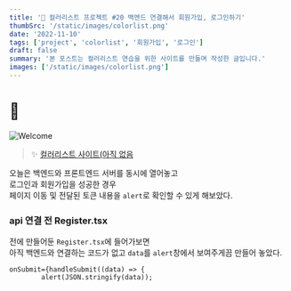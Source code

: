 ```yaml
---
title: '🎉 컬러리스트 프로젝트 #20 백엔드 연결해서 회원가입, 로그인하기'
thumbSrc: '/static/images/colorlist.png'
date: '2022-11-10'
tags: ['project', 'colorlist', '회원가입', '로그인']
draft: false
summary: '본 포스트는 컬러리스트 연습을 위한 사이트를 만들며 작성한 글입니다.'
images: ['/static/images/colorlist.png']
---
```


# 📌

![Welcome](/static/images/colorlist.png)

> ✨ [컬러리스트 사이트(아직 없음](https://www.)

오늘은 백엔드와 프론트엔드 서버를 동시에 열어놓고<br/>
로그인과 회원가입을 성공한 경우<br/>
페이지 이동 및 전달된 토큰 내용을 `alert`로 확인할 수 있게 해보았다.

### api 연결 전 Register.tsx

전에 만들어둔 `Register.tsx`에 들어가보면<br/>
아직 백엔드와 연결하는 코드가 없고 `data`를 `alert`창에서 보여주게끔 만들어 놓았다.

```tsx
onSubmit={handleSubmit((data) => {
        alert(JSON.stringify(data));
```
